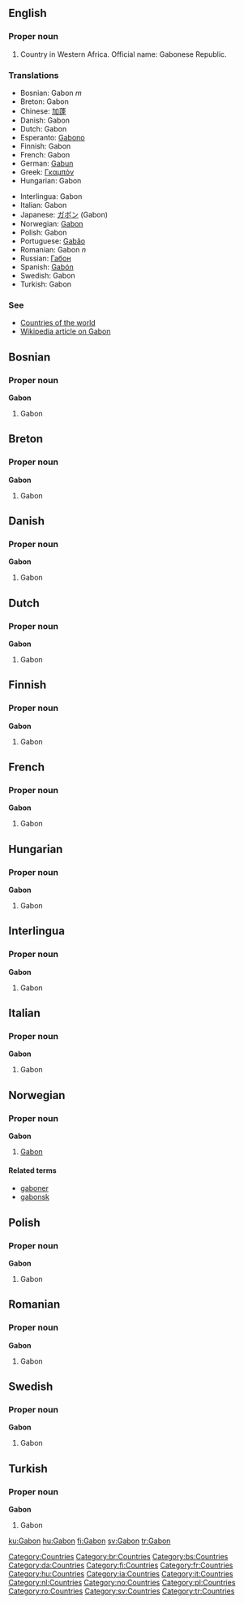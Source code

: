 ==English==
===Proper noun===
# Country in Western Africa. Official name: Gabonese Republic.
===Translations===
{{top}}
*Bosnian: Gabon ''m''
*Breton: Gabon
*Chinese: [[加蓬]]
*Danish: Gabon
*Dutch: Gabon
*Esperanto: [[Gabono]]
*Finnish: Gabon
*French: Gabon
*German: [[Gabun]]
*Greek: [[Γκαμπόν]]
*Hungarian: Gabon
{{mid}}
*Interlingua: Gabon
*Italian: Gabon
*Japanese: [[ガボン]] (Gabon)
*Norwegian: [[#Norwegian|Gabon]]
*Polish: Gabon
*Portuguese: [[Gabão]]
*Romanian: Gabon ''n''
*Russian: [[Габон]]
*Spanish: [[Gabón]]
*Swedish: Gabon
*Turkish: Gabon
{{bottom}}

===See===
*[[Countries of the world]]
*[[w:Gabon|Wikipedia article on Gabon]]
[[Category:Countries]]

==Bosnian==
===Proper noun===
'''Gabon'''
#Gabon

==Breton==
===Proper noun===
'''Gabon'''
#Gabon

==Danish==
===Proper noun===
'''Gabon'''
#Gabon

==Dutch==
===Proper noun===
'''Gabon'''
#Gabon

==Finnish==
===Proper noun===
'''Gabon'''
#Gabon

==French==
===Proper noun===
'''Gabon'''
#Gabon

==Hungarian==
===Proper noun===
'''Gabon'''
#Gabon

==Interlingua==
===Proper noun===
'''Gabon'''
#Gabon

==Italian==
===Proper noun===
'''Gabon'''
#Gabon

==Norwegian==
===Proper noun===
'''Gabon'''
#[[#English|Gabon]]
====Related terms====
*[[gaboner]]
*[[gabonsk]]

==Polish==
===Proper noun===
'''Gabon'''
#Gabon

==Romanian==
===Proper noun===
'''Gabon'''
#Gabon

==Swedish==
===Proper noun===
'''Gabon'''
#Gabon

==Turkish==
===Proper noun===
'''Gabon'''
#Gabon

[[Category:br:Countries]]
[[Category:bs:Countries]]
[[Category:da:Countries]]
[[Category:fi:Countries]]
[[Category:fr:Countries]]
[[Category:hu:Countries]]
[[Category:ia:Countries]]
[[Category:it:Countries]]
[[Category:nl:Countries]]
[[Category:no:Countries]]
[[Category:pl:Countries]]
[[Category:ro:Countries]]
[[Category:sv:Countries]]
[[Category:tr:Countries]]

[[ku:Gabon]]
[[hu:Gabon]]
[[fi:Gabon]]
[[sv:Gabon]]
[[tr:Gabon]]